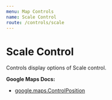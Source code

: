 ```yaml
---
menu: Map Controls
name: Scale Control
route: /controls/scale
---
```



# Scale Control

Controls display options of Scale control.

**Google Maps Docs:**
* [google.maps.ControlPosition](https://developers.google.com/maps/documentation/javascript/reference#ControlPosition)

<Playground>
  <GoogleMap
    zoom={8}
    maps={google.maps}
    style={{ height: '320px' }}
    center={{ lat: 36.964, lng: -122.015 }}
  >
    <ScaleControl />
  </GoogleMap>
</Playground>

